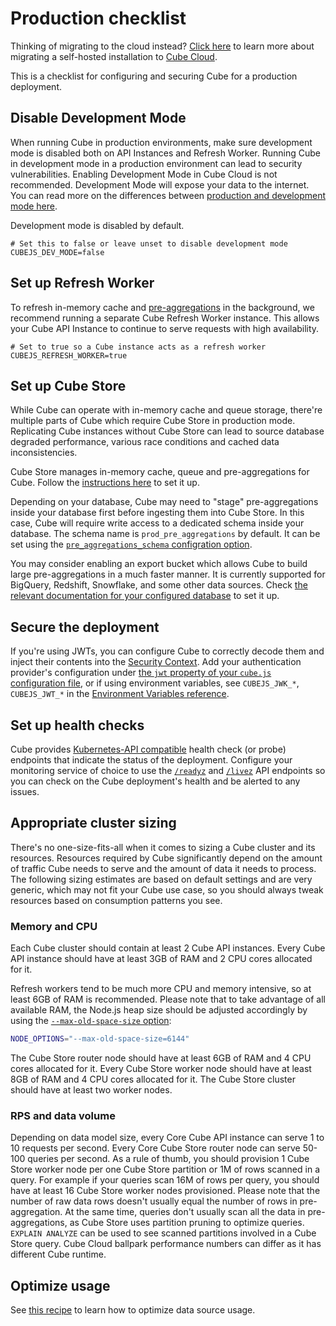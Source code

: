 # Production checklist

<InfoBox>

Thinking of migrating to the cloud instead? [Click
here][blog-migrate-to-cube-cloud] to learn more about migrating a self-hosted
installation to [Cube Cloud][link-cube-cloud].

</InfoBox>

This is a checklist for configuring and securing Cube for a production
deployment.

## Disable Development Mode

When running Cube in production environments, make sure development mode is
disabled both on API Instances and Refresh Worker. Running Cube in development
mode in a production environment can lead to security vulnerabilities. Enabling
Development Mode in Cube Cloud is not recommended. Development Mode will expose
your data to the internet. You can read more on the differences between
[production and development mode here][link-cubejs-dev-vs-prod].

<InfoBox>

Development mode is disabled by default.

</InfoBox>

```dotenv
# Set this to false or leave unset to disable development mode
CUBEJS_DEV_MODE=false
```

## Set up Refresh Worker

To refresh in-memory cache and [pre-aggregations][ref-schema-ref-preaggs] in the
background, we recommend running a separate Cube Refresh Worker instance. This
allows your Cube API Instance to continue to serve requests with high
availability.

```dotenv
# Set to true so a Cube instance acts as a refresh worker
CUBEJS_REFRESH_WORKER=true
```

## Set up Cube Store

<WarningBox>

While Cube can operate with in-memory cache and queue storage, there're multiple
parts of Cube which require Cube Store in production mode. Replicating Cube
instances without Cube Store can lead to source database degraded performance,
various race conditions and cached data inconsistencies.

</WarningBox>

Cube Store manages in-memory cache, queue and pre-aggregations for Cube. Follow
the [instructions here][ref-caching-cubestore] to set it up.

Depending on your database, Cube may need to "stage" pre-aggregations inside
your database first before ingesting them into Cube Store. In this case, Cube
will require write access to a dedicated schema inside your database.
The schema name is `prod_pre_aggregations` by default. It can be set using the
[`pre_aggregations_schema` configration option][ref-conf-preaggs-schema].

<InfoBox>

You may consider enabling an export bucket which allows Cube to build large
pre-aggregations in a much faster manner. It is currently supported for
BigQuery, Redshift, Snowflake, and some other data sources. Check [the relevant
documentation for your configured database][ref-config-connect-db] to set it up.

</InfoBox>

## Secure the deployment

If you're using JWTs, you can configure Cube to correctly decode them and inject
their contents into the [Security Context][ref-sec-ctx]. Add your authentication
provider's configuration under [the `jwt` property of your `cube.js`
configuration file][ref-config-jwt], or if using environment variables, see
`CUBEJS_JWK_*`, `CUBEJS_JWT_*` in the [Environment Variables
reference][ref-env-vars].

## Set up health checks

Cube provides [Kubernetes-API compatible][link-k8s-healthcheck-api] health check
(or probe) endpoints that indicate the status of the deployment. Configure your
monitoring service of choice to use the [`/readyz`][ref-api-readyz] and
[`/livez`][ref-api-livez] API endpoints so you can check on the Cube
deployment's health and be alerted to any issues.

## Appropriate cluster sizing

There's no one-size-fits-all when it comes to sizing a Cube cluster and its
resources. Resources required by Cube significantly depend on the amount of
traffic Cube needs to serve and the amount of data it needs to process. The
following sizing estimates are based on default settings and are very generic,
which may not fit your Cube use case, so you should always tweak resources based
on consumption patterns you see.

### Memory and CPU

Each Cube cluster should contain at least 2 Cube API instances. Every Cube API
instance should have at least 3GB of RAM and 2 CPU cores allocated for it.

Refresh workers tend to be much more CPU and memory intensive, so at least 6GB
of RAM is recommended. Please note that to take advantage of all available RAM,
the Node.js heap size should be adjusted accordingly by using the
[`--max-old-space-size` option][node-heap-size]:

```sh
NODE_OPTIONS="--max-old-space-size=6144"
```

[node-heap-size]:
  https://nodejs.org/api/cli.html#--max-old-space-sizesize-in-megabytes

The Cube Store router node should have at least 6GB of RAM and 4 CPU cores
allocated for it. Every Cube Store worker node should have at least 8GB of RAM
and 4 CPU cores allocated for it. The Cube Store cluster should have at least
two worker nodes.

### RPS and data volume

Depending on data model size, every Core Cube API instance can serve 1 to 10
requests per second. Every Core Cube Store router node can serve 50-100 queries
per second. As a rule of thumb, you should provision 1 Cube Store worker node
per one Cube Store partition or 1M of rows scanned in a query. For example if
your queries scan 16M of rows per query, you should have at least 16 Cube Store
worker nodes provisioned. Please note that the number of raw data rows doesn't
usually equal the number of rows in pre-aggregation. At the same time, queries
don't usually scan all the data in pre-aggregations, as Cube Store uses
partition pruning to optimize queries. `EXPLAIN ANALYZE` can be used to see
scanned partitions involved in a Cube Store query. Cube Cloud ballpark
performance numbers can differ as it has different Cube runtime.

## Optimize usage

<ReferenceBox>

See [this recipe][ref-data-store-cost-saving-guide] to learn how to optimize
data source usage.

</ReferenceBox>


[blog-migrate-to-cube-cloud]:
  https://cube.dev/blog/migrating-from-self-hosted-to-cube-cloud/
[link-cube-cloud]: https://cubecloud.dev
[link-cubejs-dev-vs-prod]: /product/configuration#development-mode
[link-k8s-healthcheck-api]:
  https://kubernetes.io/docs/reference/using-api/health-checks/
[ref-config-connect-db]: /connecting-to-the-database
[ref-caching-cubestore]: /product/caching/running-in-production
[ref-conf-preaggs-schema]: /product/configuration/reference/config#pre_aggregations_schema
[ref-env-vars]: /product/configuration/reference/environment-variables
[ref-schema-ref-preaggs]: /product/data-modeling/reference/pre-aggregations
[ref-sec-ctx]: /product/auth/context
[ref-config-jwt]: /product/configuration/reference/config#jwt
[ref-api-readyz]: /product/apis-integrations/rest-api/reference#readyz
[ref-api-livez]: /product/apis-integrations/rest-api/reference#livez
[ref-data-store-cost-saving-guide]: /product/configuration/recipes/data-store-cost-saving-guide